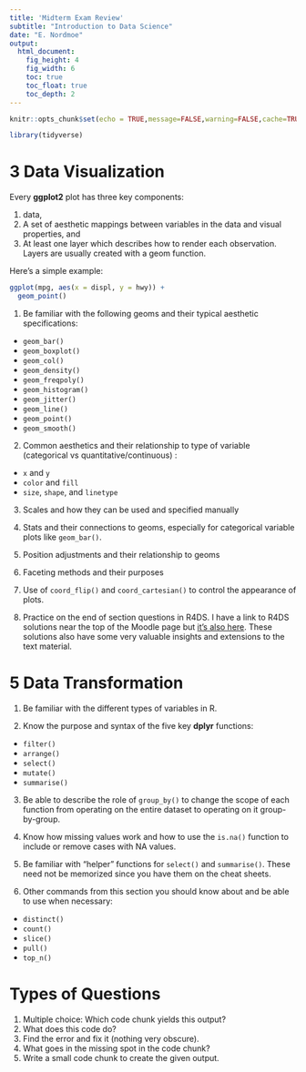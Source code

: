 ```yaml
---
title: 'Midterm Exam Review'
subtitle: "Introduction to Data Science"
date: "E. Nordmoe"
output: 
  html_document: 
    fig_height: 4
    fig_width: 6
    toc: true
    toc_float: true
    toc_depth: 2
---
```


```r
knitr::opts_chunk$set(echo = TRUE,message=FALSE,warning=FALSE,cache=TRUE)
```


```r
library(tidyverse)
```



# 3 Data Visualization

Every **ggplot2** plot has three key components:

1. data,
2. A set of aesthetic mappings between variables in the data and visual properties, and
3. At least one layer which describes how to render each observation. Layers are usually created with a geom function.

Here’s a simple example:

```r
ggplot(mpg, aes(x = displ, y = hwy)) + 
  geom_point()
```

1. Be familiar with the following geoms and their typical aesthetic specifications:  

  * `geom_bar()`  
  * `geom_boxplot()`  
  * `geom_col()`  
  * `geom_density()`  
  * `geom_freqpoly()`  
  * `geom_histogram()`  
  * `geom_jitter()`  
  * `geom_line()`
  * `geom_point()`  
  * `geom_smooth()`  

2. Common aesthetics and their relationship to type of variable (categorical vs quantitative/continuous) :  

  * `x` and `y`  
  * `color` and `fill`  
  * `size`, `shape`, and `linetype`  

  
3. Scales and how they can be used and specified manually  

4. Stats and their connections to geoms, especially for categorical variable plots like `geom_bar()`.  

5. Position adjustments and their relationship to geoms  

6. Faceting methods and their purposes  

7. Use of `coord_flip()` and `coord_cartesian()` to control the appearance of plots.  

8. Practice on the end of section questions in R4DS.  I have a link to R4DS solutions near the top of the Moodle page but [it's also here](https://jrnold.github.io/r4ds-exercise-solutions/). These solutions also have some very valuable insights and extensions to the text material.  



# 5 Data Transformation 

1. Be familiar with the different types of variables in R.  

2. Know the purpose and syntax of the five key **dplyr** functions:  
  * `filter()`  
  * `arrange()`  
  * `select()`  
  * `mutate()`  
  * `summarise()`  
  
3. Be able to describe the role of `group_by()` to change the scope of each function from operating on the entire dataset to operating on it group-by-group.  

4. Know how missing values work and how to use the `is.na()` function to include or remove cases with NA values.  

5. Be familiar with "helper" functions for `select()` and `summarise()`. These need not be memorized since you have them on the cheat sheets.  

6. Other commands from this section you should know about and be able to use when necessary:  

  * `distinct()`  
  * `count()`  
  * `slice()`  
  * `pull()`  
  * `top_n()`  
  
  
# Types of Questions  

1. Multiple choice: Which code chunk yields this output?  
2. What does this code do?
2. Find the error and fix it (nothing very obscure).  
3. What goes in the missing spot in the code chunk?  
4. Write a small code chunk to create the given output.  

